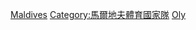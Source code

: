 [[Category:奥林匹克运动会代表团|Maldives]]
[[Category:馬爾地夫體育國家隊|Category:馬爾地夫體育國家隊]]
[[Category:綜合運動會馬爾地夫代表團|Oly]]